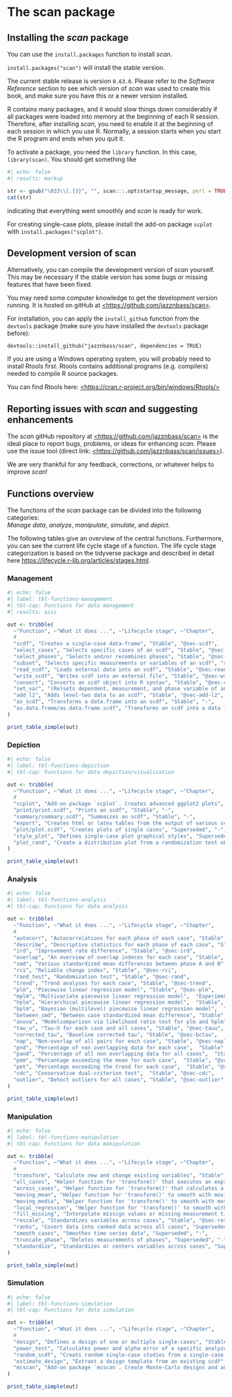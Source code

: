 # The scan package

## Installing the *scan* package

You can use the `install.packages` function to install *scan*.

`install.packages("scan")` will install the stable version.

The current stable release is version `0.63.0`. Please refer to the *Software Reference* section to see which version of *scan* was used to create this book, and make sure you have this or a newer version installed.

R contains many packages, and it would slow things down considerably if all packages were loaded into memory at the beginning of each R session. Therefore, after installing *scan*, you need to enable it at the beginning of each session in which you use R. Normally, a session starts when you start the R program and ends when you quit it.

To activate a package, you need the `library` function. In this case, `library(scan)`. You should get something like

```r
#| echo: false
#| results: markup

str <- gsub("\033\\[.{3}", "", scan:::.opt$startup_message, perl = TRUE)
cat(str)
```

indicating that everything went smoothly and *scan* is ready for work.

For creating single-case plots, please install the add-on package `scplot` with `install.packages("scplot")`.

## Development version of scan

Alternatively, you can compile the development version of *scan* yourself. This may be necessary if the stable version has some bugs or missing features that have been fixed.

You may need some computer knowledge to get the development version running. It is hosted on gitHub at [\<https://github.com/jazznbass/scan\>](https://github.com/jazznbass/scan){.uri}.

For installation, you can apply the `install_github` function from the `devtools` package (make sure you have installed the `devtools` package before):

`devtools::install_github("jazznbass/scan", dependencies = TRUE)`

If you are using a Windows operating system, you will probably need to install Rtools first. Rtools contains additional programs (e.g. compilers) needed to compile R source packages.

You can find Rtools here: [\<https://cran.r-project.org/bin/windows/Rtools/\>](https://cran.r-project.org/bin/windows/Rtools/){.uri}

## Reporting issues with *scan* and suggesting enhancements

The *scan* gitHub repository at [\<https://github.com/jazznbass/scan\>](https://github.com/jazznbass/scan){.uri} is the ideal place to report bugs, problems, or ideas for enhancing *scan*. Please use the issue tool (direct link: [\<https://github.com/jazznbass/scan/issues\>](https://github.com/jazznbass/scan/issues){.uri}).

We are very thankful for any feedback, corrections, or whatever helps to improve *scan*!

## Functions overview

The functions of the *scan* package can be divided into the following categories:\
*Manage data*, *analyze*, *manipulate*, *simulate*, and *depict*.

The following tables give an overview of the central functions. Furthermore, you can see the current life cycle stage of a function. The life cycle stage categorization is based on the tidyverse package and described in detail here <https://lifecycle.r-lib.org/articles/stages.html>.

### Management

```r
#| echo: false
#| label: tbl-functions-management
#| tbl-cap: Functions for data management
#| results: asis

out <- tribble(
  ~"Function", ~"What it does ...", ~"Lifecycle stage", ~"Chapter",
  #
  "scdf", "Creates a single-case data-frame", "Stable", "@sec-scdf",
  "select_cases", "Selects specific cases of an scdf", "Stable", "@sec-select-cases",
  "select_phases", "Selects and/or recombines phases", "Stable", "@sec-select-phases",
  "subset", "Selects specific measurements or variables of an scdf", "stable", "@sec-subset",
  "read_scdf", "Loads external data into an scdf", "Stable", "@sec-read-scdf",
  "write_scdf", "Writes scdf into an external file", "Stable", "@sec-write-scdf",
  "convert", "Converts an scdf object into R syntax", "Stable", "@sec-convert",
  "set_var", "(Re)sets dependent, measurement, and phase variable of an scdf", "Stable", "@sec-setvars",
  "add_l2", "Adds level-two data to an scdf", "Stable", "@sec-add-l2",
  "as_scdf", "Transforms a data.frame into an scdf", "Stable", "-",
  "as.data.frame/as.data.frame.scdf", "Transforms an scdf into a data frame", "Stable", "-"
)

print_table_simple(out)


```

### Depiction

```r
#| echo: false
#| label: tbl-functions-depiction
#| tbl-cap: Functions for data depiction/visualisation

out <- tribble(
  ~"Function", ~"What it does ...", ~"Lifecycle stage", ~"Chapter",
  #
  "scplot", "Add-on package `scplot`. Creates advanced ggplot2 plots", "Stable", "@sec-scplot",
  "print/print.scdf", "Prints an scdf", "Stable", "-",
  "summary/summary.scdf", "Summaizes an scdf", "Stable", "-",
  "export", "Creates html or latex tables from the output of various scan functions", "Stable", "@sec-export",
  "plot/plot.scdf", "Creates plots of single cases", "Superseded", "-",
  "style_plot", "Defines single-case plot graphical styles", "Superseded", "-",
  "plot_rand", "Create a distribution plot from a randomization test obejct", "Superseded", "-",
)

print_table_simple(out)

```

### Analysis

```r
#| echo: false
#| label: tbl-functions-analysis
#| tbl-cap: Functions for data analysis

out <- tribble(
  ~"Function", ~"What it does ...", ~"Lifecycle stage", ~"Chapter",
  #
  "autocorr", "Autocorrelations for each phase of each case", "Stable", "@sec-autocorr",
  "describe", "Descriptive statistics for each phase of each case", "Stable", "@sec-describe",
  "ird", "Improvement rate difference", "Stable", "@sec-ird",
  "overlap", "An overview of overlap indeces for each case", "Stable", "@sec-overlap",
  "smd", "Various standardized mean differences between phase A and B", "Stable", "@sec-smd",
  "rci", "Reliable change index", "Stable", "@sec-rci",
  "rand_test", "Randomization test", "Stable", "@sec-rand",
  "trend", "Trend analyses for each case", "Stable", "@sec-trend",
  "plm", "Piecewise linear regression model", "Stable", "@sec-plm",
  "mplm", "Multivariate piecewise linear regression model",  "Experimental", "@sec-mplm",
  "hplm", "Hierarchical piecewise linear regression model",  "Stable", "@sec-hplm",
  "bplm", "Bayesian (multilevel) piecewise linear regression model",  "Experimental", "@sec-bplm",
  "between_smd", "Between case standardized mean difference", "Stable", "@sec-bcsmd",
  "anova", "Modelcomparison via likelihood ratio test for plm and hplm", "Stable", "@sec-anova",
  "tau_u", "Tau-U for each case and all cases", "Stable", "@sec-tauu",
  "corrected_tau", "Baseline corrected tau", "Stable", "@sec-bctau",
  "nap", "Non-overlap of all pairs for each case", "Stable", "@sec-nap",
  "pnd", "Percentage of non overlapping data for each case",  "Stable", "@sec-pnd",
  "pand", "Percentage of all non overlapping data for all cases",  "Stable", "@sec-pand",
  "pem", "Percantage exceeding the mean for each case",  "Stable", "@sec-pem",
  "pet", "Percentage exceeding the trend for each case",  "Stable", "@sec-pet",
  "cdc", "Conservative dual-criterion test",  "Stable", "@sec-cdc",
  "outlier", "Detect outliers for all cases", "Stable", "@sec-outlier"
)

print_table_simple(out)

```

### Manipulation

```r
#| echo: false
#| label: tbl-functions-manipulation
#| tbl-cap: Functions for data manipulation

out <- tribble(
  ~"Function", ~"What it does ...", ~"Lifecycle stage", ~"Chapter",
  #
  "transform", "Calculate new and change existing variables", "Stable", "@sec-transform",
  "all_cases", "Helper function for 'transform()' that executes an expression across all cases of an scdf", "Stable", "@sec-all-cases",
  "across_cases", "Helper function for 'transform()' that calculates a variable for all cases of an scdf", "Stable", "-",
  "moving_mean", "Helper function for 'transform()' to smooth with moving means", "Stable", "@sec-smooth",
  "moving_media", "Helper function for 'transform()' to smooth with moving medians", "Stable", "@sec-smooth",
  "local_regression", "Helper function for 'transform()' to smooth with local regressions", "Stable", "@sec-smooth",
  "fill_missing", "Interpolate missign values or missing measurement times", "Stable", "@sec-fill-missing",
  "rescale", "Standardizes variables across cases", "Stable", "@sec-rescale",
  "ranks", "Covert data into ranked data across all cases", "Superseded", "-",
  "smooth_cases", "Smoothes time series data", "Superseded", "-",
  "truncate_phase", "Deletes measurements of phases", "Superseded", "-",
  "standardize", "Standardizes or centers variables across cases", "Superseded", "-"
)

print_table_simple(out)

```

### Simulation

```r
#| echo: false
#| label: tbl-functions-simulation
#| tbl-cap: Functions for data simulation

out <- tribble(
  ~"Function", ~"What it does ...", ~"Lifecycle stage", ~"Chapter",
  #
  "design", "Defines a design of one or multiple single-cases", "Stable", "-",
  "power_test", "Calculates power and alpha error of a specific analyzes for a specific single-case design", "Stable", "@sec-power",
  "random_scdf", "Creats random single-case studies from a single-case design", "Stable", "-",
  "estimate_design", "Extraxt a deisgn template from an existing scdf", "Experimental", "-",
  "mcscan", "Add-on package `mcscan`. Create Monte-Carlo designs and analyses with `scan`", "(Upcoming not yet functioning)", "-"
)

print_table_simple(out)

```
